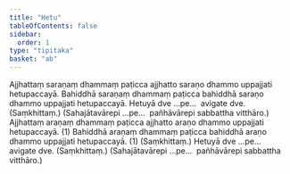 ```yaml
---
title: "Hetu"
tableOfContents: false
sidebar:
  order: 1
type: "tipitaka"
basket: "ab"
---
```



<DynamicBreadcrumb />

<Division number="64">

<Paragraph number="1903">
Ajjhattaṃ saraṇaṃ dhammaṃ paṭicca ajjhatto saraṇo dhammo uppajjati hetupaccayā.
</Paragraph>

<Paragraph number="1904">
Bahiddhā saraṇaṃ dhammaṃ paṭicca bahiddhā saraṇo dhammo uppajjati hetupaccayā.
</Paragraph>

<Paragraph number="1905">
Hetuyā dve …pe…  avigate dve. (Saṃkhittaṃ.)
</Paragraph>

<Paragraph number="1906">
(Sahajātavārepi …pe…  pañhāvārepi sabbattha vitthāro.)
</Paragraph>

</Division>
<Division number="65">

<Paragraph number="1907">
Ajjhattaṃ araṇaṃ dhammaṃ paṭicca ajjhatto araṇo dhammo uppajjati hetupaccayā. (1)
</Paragraph>

<Paragraph number="1908">
Bahiddhā araṇaṃ dhammaṃ paṭicca bahiddhā araṇo dhammo uppajjati hetupaccayā. (1) (Saṃkhittaṃ.)
</Paragraph>

<Paragraph number="1909">
Hetuyā dve …pe…  avigate dve. (Saṃkhittaṃ.)
</Paragraph>

<Paragraph number="1910">
(Sahajātavārepi …pe…  pañhāvārepi sabbattha vitthāro.)
</Paragraph>
</Division>